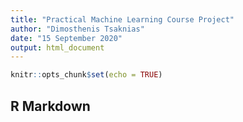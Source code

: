 ```yaml
---
title: "Practical Machine Learning Course Project"
author: "Dimosthenis Tsaknias"
date: "15 September 2020"
output: html_document
---
```


```r
knitr::opts_chunk$set(echo = TRUE)
```

## R Markdown

